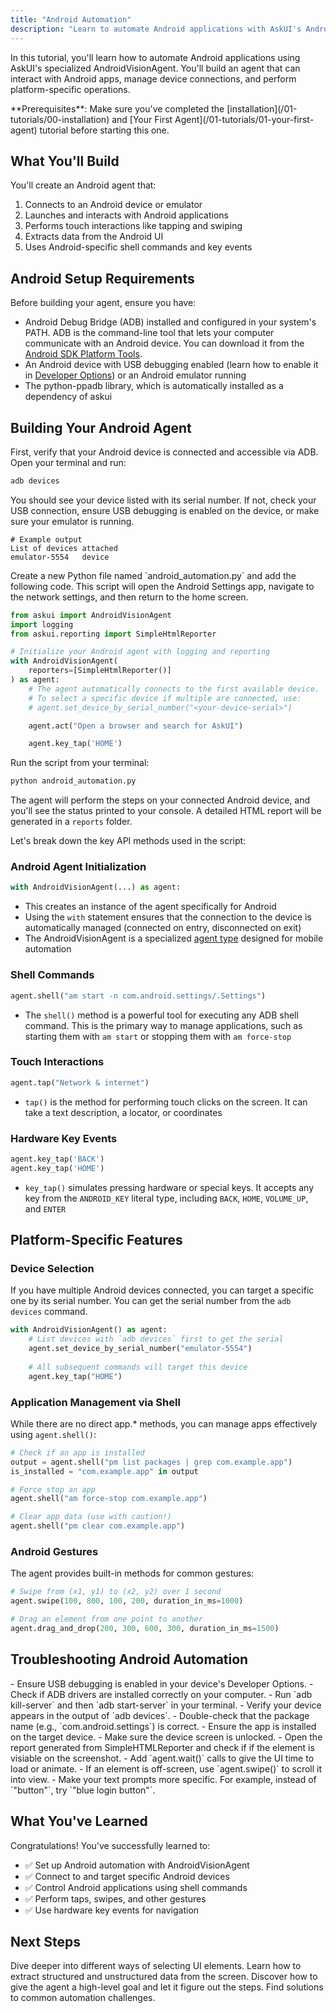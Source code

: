 ---
title: "Android Automation"
description: "Learn to automate Android applications with AskUI's AndroidVisionAgent"
---

In this tutorial, you'll learn how to automate Android applications using AskUI's specialized AndroidVisionAgent. You'll build an agent that can interact with Android apps, manage device connections, and perform platform-specific operations.

<Note>
**Prerequisites**: Make sure you've completed the [installation](/01-tutorials/00-installation) and [Your First Agent](/01-tutorials/01-your-first-agent) tutorial before starting this one.
</Note>

## What You'll Build

You'll create an Android agent that:
1. Connects to an Android device or emulator
2. Launches and interacts with Android applications
3. Performs touch interactions like tapping and swiping
4. Extracts data from the Android UI
5. Uses Android-specific shell commands and key events

## Android Setup Requirements

Before building your agent, ensure you have:
- Android Debug Bridge (ADB) installed and configured in your system's PATH. ADB is the command-line tool that lets your computer communicate with an Android device. You can download it from the [Android SDK Platform Tools](https://developer.android.com/tools/releases/platform-tools).
- An Android device with USB debugging enabled (learn how to enable it in [Developer Options](https://developer.android.com/studio/debug/dev-options)) or an Android emulator running
- The python-ppadb library, which is automatically installed as a dependency of askui

## Building Your Android Agent
<Steps>
<Step title="Verify Device Connection">
First, verify that your Android device is connected and accessible via ADB. Open your terminal and run:

```bash
adb devices
```

You should see your device listed with its serial number. If not, check your USB connection, ensure USB debugging is enabled on the device, or make sure your emulator is running.

```
# Example output
List of devices attached
emulator-5554	device
```

</Step>

<Step title="Create Your Android Agent Script">
Create a new Python file named `android_automation.py` and add the following code. This script will open the Android Settings app, navigate to the network settings, and then return to the home screen.

```python
from askui import AndroidVisionAgent
import logging
from askui.reporting import SimpleHtmlReporter

# Initialize your Android agent with logging and reporting
with AndroidVisionAgent(
    reporters=[SimpleHtmlReporter()]
) as agent:
    # The agent automatically connects to the first available device.
    # To select a specific device if multiple are connected, use:
    # agent.set_device_by_serial_number("<your-device-serial>")

    agent.act("Open a browser and search for AskUI")

    agent.key_tap('HOME')
```

Run the script from your terminal:

```bash
python android_automation.py
```

The agent will perform the steps on your connected Android device, and you'll see the status printed to your console. A detailed HTML report will be generated in a `reports` folder.
</Step>

<Step title="Understanding AndroidVisionAgent">
Let's break down the key API methods used in the script:

### Android Agent Initialization
```python
with AndroidVisionAgent(...) as agent:
```
- This creates an instance of the agent specifically for Android
- Using the `with` statement ensures that the connection to the device is automatically managed (connected on entry, disconnected on exit)
- The AndroidVisionAgent is a specialized [agent type](/03-explanation/01-foundations/agent-types) designed for mobile automation

### Shell Commands
```python
agent.shell("am start -n com.android.settings/.Settings")
```
- The `shell()` method is a powerful tool for executing any ADB shell command. This is the primary way to manage applications, such as starting them with `am start` or stopping them with `am force-stop`

### Touch Interactions
```python
agent.tap("Network & internet")
```
- `tap()` is the method for performing touch clicks on the screen. It can take a text description, a locator, or coordinates

### Hardware Key Events
```python
agent.key_tap('BACK')
agent.key_tap('HOME')
```
- `key_tap()` simulates pressing hardware or special keys. It accepts any key from the `ANDROID_KEY` literal type, including `BACK`, `HOME`, `VOLUME_UP`, and `ENTER`
</Step>

## Platform-Specific Features

### Device Selection

If you have multiple Android devices connected, you can target a specific one by its serial number. You can get the serial number from the `adb devices` command.

```python
with AndroidVisionAgent() as agent:
    # List devices with `adb devices` first to get the serial
    agent.set_device_by_serial_number("emulator-5554")
    
    # All subsequent commands will target this device
    agent.key_tap("HOME")
```

### Application Management via Shell

While there are no direct app.* methods, you can manage apps effectively using `agent.shell()`:

```python
# Check if an app is installed
output = agent.shell("pm list packages | grep com.example.app")
is_installed = "com.example.app" in output

# Force stop an app
agent.shell("am force-stop com.example.app")

# Clear app data (use with caution!)
agent.shell("pm clear com.example.app")
```

### Android Gestures

The agent provides built-in methods for common gestures:

```python
# Swipe from (x1, y1) to (x2, y2) over 1 second
agent.swipe(100, 800, 100, 200, duration_in_ms=1000)

# Drag an element from one point to another
agent.drag_and_drop(200, 300, 600, 300, duration_in_ms=1500)
```

## Troubleshooting Android Automation
<AccordionGroup>
<Accordion title="Device not detected">
- Ensure USB debugging is enabled in your device's Developer Options.
- Check if ADB drivers are installed correctly on your computer.
- Run `adb kill-server` and then `adb start-server` in your terminal.
- Verify your device appears in the output of `adb devices`.
</Accordion>

<Accordion title="App won't launch">
- Double-check that the package name (e.g., `com.android.settings`) is correct.
- Ensure the app is installed on the target device.
- Make sure the device screen is unlocked.
</Accordion>

<Accordion title="Elements not found">
- Open the report generated from SimpleHTMLReporter and check if if the element is visiable on the screenshot.
- Add `agent.wait()` calls to give the UI time to load or animate.
- If an element is off-screen, use `agent.swipe()` to scroll it into view.
- Make your text prompts more specific. For example, instead of `"button"`, try `"blue login button"`.
</Accordion>
</AccordionGroup>

## What You've Learned

Congratulations! You've successfully learned to:

- ✅ Set up Android automation with AndroidVisionAgent
- ✅ Connect to and target specific Android devices
- ✅ Control Android applications using shell commands
- ✅ Perform taps, swipes, and other gestures
- ✅ Use hardware key events for navigation

## Next Steps
<CardGroup cols={2}>
<Card title="Locating Elements" icon="scan" href="/02-how-to-guides/02-select-elements/00-overview">
Dive deeper into different ways of selecting UI elements.
</Card>

<Card title="Extracting Information" icon="search" href="/02-how-to-guides/03-get-information-from-the-screen/00-overview">
Learn how to extract structured and unstructured data from the screen.
</Card>

<Card title="Agentic Automation" icon="bot" href="/02-how-to-guides/05-build-ai-agents/00-overview">
Discover how to give the agent a high-level goal and let it figure out the steps.
</Card>

<Card title="Troubleshooting Guide" icon="shield" href="/02-how-to-guides/04-troubleshooting/00-troubleshooting-overview">
Find solutions to common automation challenges.
</Card>
</CardGroup>

